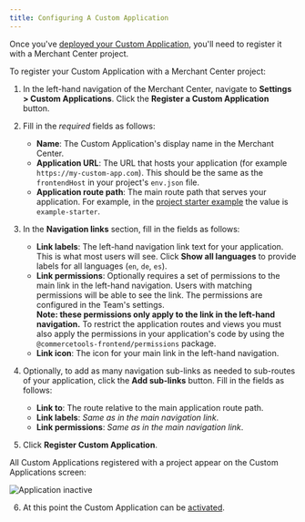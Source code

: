```yaml
---
title: Configuring A Custom Application
---
```


Once you've [deployed your Custom Application](/deployment/production-build), you'll need to register it with a Merchant Center project.

To register your Custom Application with a Merchant Center project:

1. In the left-hand navigation of the Merchant Center, navigate to **Settings > Custom Applications**. Click the **Register a Custom Application** button.

2. Fill in the _required_ fields as follows:
    * **Name**: The Custom Application's display name in the Merchant Center.
    * **Application URL**: The URL that hosts your application (for example `https://my-custom-app.com`). This should be the same as the `frontendHost` in your project's `env.json` file.
    * **Application route path**: The main route path that serves your application. For example, in the [project starter example](https://github.com/commercetools/merchant-center-application-kit/tree/master/application-templates/starter) the value is `example-starter`.

3. In the **Navigation links** section, fill in the fields as follows:
    * **Link labels**: The left-hand navigation link text for your application. This is what most users will see. Click **Show all languages** to provide labels for all languages (`en`, `de`, `es`).
    * **Link permissions**: Optionally requires a set of permissions to the main link in the left-hand navigation. Users with matching permissions will be able to see the link. The permissions are configured in the Team's settings.<br/>
      **Note: these permissions only apply to the link in the left-hand navigation.** To restrict the application routes and views you must also apply the permissions in your application's code by using the `@commercetools-frontend/permissions` package.
    * **Link icon**: The icon for your main link in the left-hand navigation.

4. Optionally, to add as many navigation sub-links as needed to sub-routes of your application, click the **Add sub-links** button. Fill in the fields as follows:
    * **Link to**: The route relative to the main application route path.
    * **Link labels**: _Same as in the main navigation link_.
    * **Link permissions**: _Same as in the main navigation link_.

5. Click **Register Custom Application**.

  All Custom Applications registered with a project appear on the Custom Applications screen:

  ![Application inactive](/images/mc-apps-inactive.png)

6. At this point the Custom Application can be [activated](/register-applications/activating-a-custom-application).
